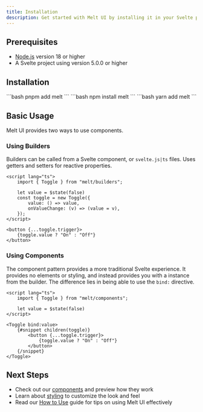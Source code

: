 ```yaml
---
title: Installation
description: Get started with Melt UI by installing it in your Svelte project.
---
```



## Prerequisites

- [Node.js](https://nodejs.org/) version 18 or higher
- A Svelte project using version 5.0.0 or higher

## Installation

<Tabs>
  <TabItem label="pnpm">
```bash
pnpm add melt
```
  </TabItem>
  <TabItem label="npm">
```bash
npm install melt
```
  </TabItem>
  <TabItem label="yarn">
```bash
yarn add melt
```
  </TabItem>
</Tabs>

## Basic Usage

Melt UI provides two ways to use components.

### Using Builders

Builders can be called from a Svelte component, or `svelte.js|ts` files.
Uses getters and setters for reactive properties.

```svelte
<script lang="ts">
	import { Toggle } from "melt/builders";

	let value = $state(false)
	const toggle = new Toggle({
		value: () => value,
		onValueChange: (v) => (value = v),
	});
</script>

<button {...toggle.trigger}>
	{toggle.value ? "On" : "Off"}
</button>
```

### Using Components

The component pattern provides a more traditional Svelte experience. It provides no elements
or styling, and instead provides you with a instance from the builder. The difference lies in being
able to use the `bind:` directive.

```svelte
<script lang="ts">
	import { Toggle } from "melt/components";

	let value = $state(false)
</script>

<Toggle bind:value>
	{#snippet children(toggle)}
		<button {...toggle.trigger}>
			{toggle.value ? "On" : "Off"}
		</button>
	{/snippet}
</Toggle>
```

## Next Steps

- Check out our [components](/components/pin-input) and preview how they work
- Learn about [styling](/guides/styling) to customize the look and feel
- Read our [How to Use](/guides/how-to-use) guide for tips on using Melt UI effectively
